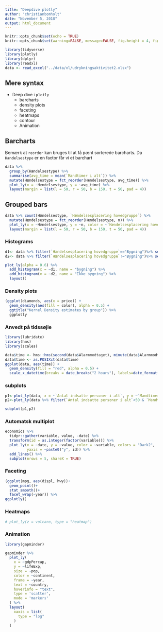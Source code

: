 ```yaml
---
title: "Deepdive plotly"
author: "christianbomholt"
date: "November 5, 2018"
output: html_document
---
```


```r
knitr::opts_chunk$set(echo = TRUE)
knitr::opts_chunk$set(warning=FALSE, message=FALSE, fig.height = 4, fig.width = 9,dpi=90)

library(tidyverse)
library(plotly)
library(dplyr)
library(readxl)
data <- read_excel("../data/xl/udrykningsaktivitet2.xlsx")
```

## Mere syntax

- Deep dive i `plotly`
  - barcharts
  - density plots
  - faceting
  - heatmaps
  - contour
  - Animation

## Barcharts

Bemærk at `reorder` kan bruges til at få pænt sorterede barcharts. Da `Hændelsestype` er en factor får vi et barchart

```r
data %>%
  group_by(Hændelsestype) %>%
  summarise(avg_time = mean(`Mandtimer i alt`)) %>% 
  mutate(Hændelsestype = fct_reorder(Hændelsestype, avg_time)) %>%  
  plot_ly(x = ~Hændelsestype, y = ~avg_time) %>% 
  layout(margin = list(l = 50, r = 50, b = 150, t = 50, pad = 4))
```


## Grouped bars

```r
data %>% count(Hændelsestype, `Hændelsesplacering hovedgruppe`) %>%
  mutate(Hændelsestype = fct_reorder(Hændelsestype, n)) %>% 
  plot_ly(x = ~Hændelsestype, y = ~n, color = ~`Hændelsesplacering hovedgruppe`) %>% 
  layout(margin = list(l = 50, r = 50, b = 150, t = 50, pad = 4))
```



### Histograms

```r
d1<- data %>% filter(`Hændelsesplacering hovedgruppe`=="Bygning")%>% select(Døgntime) %>% unlist() %>% as.numeric()
d2<- data %>% filter(`Hændelsesplacering hovedgruppe`!="Bygning")%>% select(Døgntime) %>% unlist() %>% as.numeric()

plot_ly(alpha = 0.6) %>%
  add_histogram(x = ~d1, name = "bygning") %>%
  add_histogram(x = ~d2, name = "Ikke bygning") %>%
  layout()
```


### Density plots

```r
(ggplot(diamonds, aes(x = price)) + 
  geom_density(aes(fill = color), alpha = 0.5) + 
  ggtitle("Kernel Density estimates by group")) %>% 
  ggplotly
```


### Anvedt på tidssøjle

```r
library(lubridate)
library(hms)
library(scales)

data$time <- hms::hms(second(data$Alarmmodtaget), minute(data$Alarmmodtaget), hour(data$Alarmmodtaget))  
data$time <- as.POSIXct(data$time)
ggplot(data, aes(time)) + 
  geom_density(fill = "red", alpha = 0.5) + 
  scale_x_datetime(breaks = date_breaks("2 hours"), labels=date_format("%H:%M"))
```


### subplots


```r
p1<-plot_ly(data, x = ~`Antal indsatte personer i alt`, y = ~`Mandtimer i alt`, type = "scatter")
p2<-plot_ly(data %>% filter(`Antal indsatte personer i alt`<50 & `Mandtimer i alt`<500), x = ~`Antal indsatte personer i alt`, y = ~`Mandtimer i alt`, type = "histogram2dcontour")

subplot(p1,p2)

```


### Automatsk multiplot

```r
economics %>%
  tidyr::gather(variable, value, -date) %>%
  transform(id = as.integer(factor(variable))) %>%
  plot_ly(x = ~date, y = ~value, color = ~variable, colors = "Dark2",
          yaxis = ~paste0("y", id)) %>%
  add_lines() %>%
  subplot(nrows = 5, shareX = TRUE)
```


### Faceting

```r
(ggplot(mpg, aes(displ, hwy))+
  geom_point()+
  stat_smooth()+
  facet_wrap(~year)) %>% 
ggplotly()
```

### Heatmaps

```r
# plot_ly(z = volcano, type = "heatmap")
```


### Animation

```r
library(gapminder)

gapminder %>%
  plot_ly(
    x = ~gdpPercap, 
    y = ~lifeExp, 
    size = ~pop, 
    color = ~continent, 
    frame = ~year, 
    text = ~country, 
    hoverinfo = "text",
    type = 'scatter',
    mode = 'markers'
  ) %>%
  layout(
    xaxis = list(
      type = "log"
    )
  )
```

